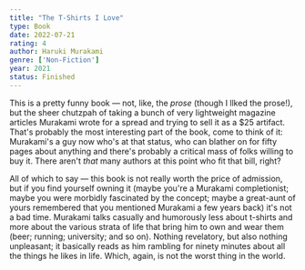 ```yaml
---
title: "The T-Shirts I Love"
type: Book
date: 2022-07-21
rating: 4
author: Haruki Murakami
genre: ['Non-Fiction']
year: 2021
status: Finished
---
```


This is a pretty funny book — not, like, the _prose_ (though I llked the prose!), but the sheer chutzpah of taking a bunch of very lightweight magazine articles Murakami wrote for a spread and trying to sell it as a $25 artifact. That's probably the most interesting part of the book, come to think of it: Murakami's a guy now who's at that status, who can blather on for fifty pages about anything and there's probably a critical mass of folks willing to buy it. There aren't _that_ many authors at this point who fit that bill, right? 


All of which to say — this book is not really worth the price of admission, but if you find yourself owning it (maybe you're a Murakami completionist; maybe you were morbidly fascinated by the concept; maybe a great-aunt of yours remembered that you mentioned Murakami a few years back) it's not a bad time. Murakami talks casually and humorously less about t-shirts and more about the various strata of life that bring him to own and wear them (beer; running; university; and so on). Nothing revelatory, but also nothing unpleasant; it basically reads as him rambling for ninety minutes about all the things he likes in life. Which, again, is not the worst thing in the world.
